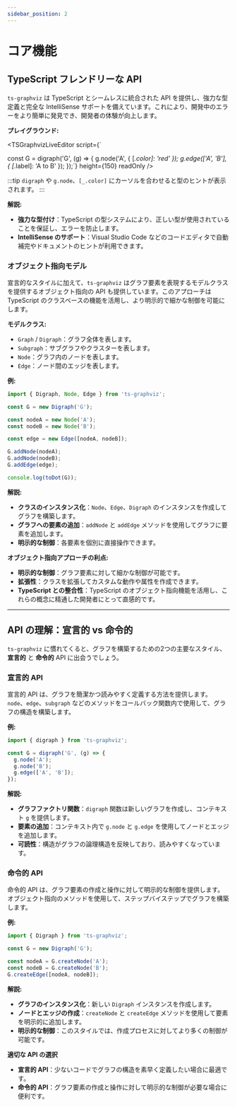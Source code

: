 ```yaml
---
sidebar_position: 2
---
```


# コア機能

## TypeScript フレンドリーな API

`ts-graphviz` は TypeScript とシームレスに統合された API を提供し、強力な型定義と完全な IntelliSense サポートを備えています。これにより、開発中のエラーをより簡単に発見でき、開発者の体験が向上します。

**プレイグラウンド:**

<TSGraphvizLiveEditor
  script={`

const G = digraph('G', (g) => {
    g.node('A', { [_.color]: 'red' });
    g.edge(['A', 'B'], { [_.label]: 'A to B' });
});`}
  height={150}
  readOnly
/>

:::tip
`digraph` や `g.node`、`[_.color]` にカーソルを合わせると型のヒントが表示されます。
:::

**解説:**

- **強力な型付け**：TypeScript の型システムにより、正しい型が使用されていることを保証し、エラーを防止します。
- **IntelliSense のサポート**：Visual Studio Code などのコードエディタで自動補完やドキュメントのヒントが利用できます。

### オブジェクト指向モデル

宣言的なスタイルに加えて、`ts-graphviz` はグラフ要素を表現するモデルクラスを提供するオブジェクト指向の API も提供しています。このアプローチは TypeScript のクラスベースの機能を活用し、より明示的で細かな制御を可能にします。

**モデルクラス:**

- `Graph` / `Digraph`：グラフ全体を表します。
- `Subgraph`：サブグラフやクラスターを表します。
- `Node`：グラフ内のノードを表します。
- `Edge`：ノード間のエッジを表します。

**例:**

```typescript
import { Digraph, Node, Edge } from 'ts-graphviz';

const G = new Digraph('G');

const nodeA = new Node('A');
const nodeB = new Node('B');

const edge = new Edge([nodeA, nodeB]);

G.addNode(nodeA);
G.addNode(nodeB);
G.addEdge(edge);

console.log(toDot(G));
```

**解説:**

- **クラスのインスタンス化**：`Node`、`Edge`、`Digraph` のインスタンスを作成してグラフを構築します。
- **グラフへの要素の追加**：`addNode` と `addEdge` メソッドを使用してグラフに要素を追加します。
- **明示的な制御**：各要素を個別に直接操作できます。

**オブジェクト指向アプローチの利点:**

- **明示的な制御**：グラフ要素に対して細かな制御が可能です。
- **拡張性**：クラスを拡張してカスタムな動作や属性を作成できます。
- **TypeScript との整合性**：TypeScript のオブジェクト指向機能を活用し、これらの概念に精通した開発者にとって直感的です。

---

## API の理解：宣言的 vs 命令的

`ts-graphviz` に慣れてくると、グラフを構築するための2つの主要なスタイル、**宣言的** と **命令的** API に出会うでしょう。

### 宣言的 API

宣言的 API は、グラフを簡潔かつ読みやすく定義する方法を提供します。`node`、`edge`、`subgraph` などのメソッドをコールバック関数内で使用して、グラフの構造を構築します。

**例:**

```typescript
import { digraph } from 'ts-graphviz';

const G = digraph('G', (g) => {
  g.node('A');
  g.node('B');
  g.edge(['A', 'B']);
});
```

**解説:**

- **グラフファクトリ関数**：`digraph` 関数は新しいグラフを作成し、コンテキスト `g` を提供します。
- **要素の追加**：コンテキスト内で `g.node` と `g.edge` を使用してノードとエッジを追加します。
- **可読性**：構造がグラフの論理構造を反映しており、読みやすくなっています。

### 命令的 API

命令的 API は、グラフ要素の作成と操作に対して明示的な制御を提供します。オブジェクト指向のメソッドを使用して、ステップバイステップでグラフを構築します。

**例:**

```typescript
import { Digraph } from 'ts-graphviz';

const G = new Digraph('G');

const nodeA = G.createNode('A');
const nodeB = G.createNode('B');
G.createEdge([nodeA, nodeB]);
```

**解説:**

- **グラフのインスタンス化**：新しい `Digraph` インスタンスを作成します。
- **ノードとエッジの作成**：`createNode` と `createEdge` メソッドを使用して要素を明示的に追加します。
- **明示的な制御**：このスタイルでは、作成プロセスに対してより多くの制御が可能です。

**適切な API の選択**

- **宣言的 API**：少ないコードでグラフの構造を素早く定義したい場合に最適です。
- **命令的 API**：グラフ要素の作成と操作に対して明示的な制御が必要な場合に便利です。
